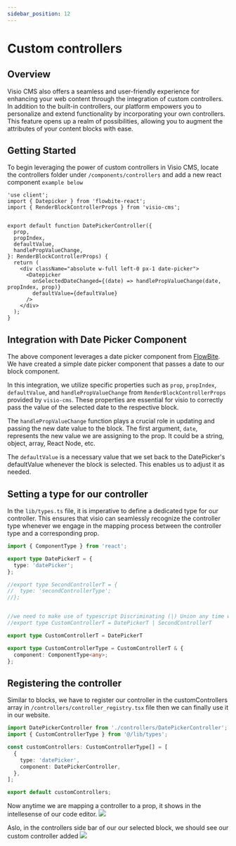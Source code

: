 ```yaml
---
sidebar_position: 12
---
```



# Custom controllers

## Overview
Visio CMS also offers a seamless and user-friendly experience for enhancing your web content through the integration of custom controllers. In addition to the built-in controllers, our platform empowers you to personalize and extend functionality by incorporating your own controllers. This feature opens up a realm of possibilities, allowing you to augment the attributes of your content blocks with ease.

## Getting Started
To begin leveraging the power of custom controllers in Visio CMS, locate the controllers folder under `/components/controllers` and add a new  react component `example below`

```tsx title="/components/controllers/DatePickerController.tsx"
'use client';
import { Datepicker } from 'flowbite-react';
import { RenderBlockControllerProps } from 'visio-cms';


export default function DatePickerController({
  prop,
  propIndex,
  defaultValue,
  handlePropValueChange,
}: RenderBlockControllerProps) {
  return (
    <div className="absolute w-full left-0 px-1 date-picker">
      <Datepicker
        onSelectedDateChanged={(date) => handlePropValueChange(date, propIndex, prop)}
        defaultValue={defaultValue}
      />
    </div>
  );
}

```

## Integration with Date Picker Component

The above component leverages a date picker component from [FlowBite](https://www.flowbite-react.com/docs/components/datepicker). We have created a simple date picker component that passes a date to our block component.

In this integration, we utilize specific properties such as `prop`, `propIndex`, `defaultValue`, and `handlePropValueChange` from `RenderBlockControllerProps` provided by `visio-cms`. These properties are essential for visio to correctly pass the value of the selected date to the respective block.

The `handlePropValueChange` function plays a crucial role in updating and passing the new date value to the block. The first argument, `date`, represents the new value we are assigning to the prop. It could be a string, object, array, React Node, etc.

The `defaultValue` is a necessary value that we set back to the DatePicker's defaultValue whenever the block is selected. This enables us to adjust it as needed.


## Setting a type for our controller

In the `lib/types.ts` file, it is imperative to define a dedicated type for our controller. This ensures that visio can seamlessly recognize the controller type whenever we engage in the mapping process between the controller type and a corresponding prop.

```ts title="/lib/types.ts"
import { ComponentType } from 'react';

export type DatePickerT = {
  type: 'datePicker';
};

//export type SecondControllerT = {
//  type: 'secondControllerType';
//};


//we need to make use of typescript Discriminating (|) Union any time we want to an additional controller
//export type CustomControllerT = DatePickerT | SecondControllerT

export type CustomControllerT = DatePickerT 

export type CustomControllerType = CustomControllerT & {
  component: ComponentType<any>;
};
```

## Registering the controller

Similar to blocks, we have to register our controller in the customControllers array in `/controllers/controller_registry.tsx` file then we can finally use it in our website. 

```ts title="/lib/types.ts"
import DatePickerController from './controllers/DatePickerController';
import { CustomControllerType } from '@/lib/types';

const customControllers: CustomControllerType[] = [
  {
    type: 'datePicker',
    component: DatePickerController,
  },
];

export default customControllers;

```

Now anytime we are mapping a controller to a prop, it shows in the intellesense of our code editor.
<img src={Image}/>

Aslo, in the controllers side bar of our our selected block, we should see our custom controller added
<img src={Image2}/>